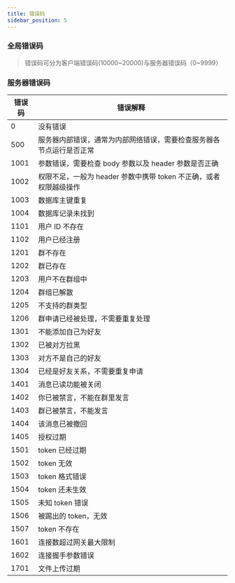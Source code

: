 ```yaml
---
title: 错误码
sidebar_position: 5
---
```


### 全局错误码

> 错误码可分为客户端错误码(10000~20000)与服务器错误码（0~9999）

### 服务器错误码

| **错误码** | **错误解释**                                                        |
|------------|--------------------------------------------------------------------|
| 0          | 没有错误                                                           |
| 500        | 服务器内部错误，通常为内部网络错误，需要检查服务器各节点运行是否正常   |
| 1001       | 参数错误，需要检查 body 参数以及 header 参数是否正确               |
| 1002       | 权限不足，一般为 header 参数中携带 token 不正确，或者权限越级操作      |
| 1003       | 数据库主键重复                                                     |
| 1004       | 数据库记录未找到                                                   |
| 1101       | 用户 ID 不存在                                                     |
| 1102       | 用户已经注册                                                       |
| 1201       | 群不存在                                                           |
| 1202       | 群已存在                                                           |
| 1203       | 用户不在群组中                                                     |
| 1204       | 群组已解散                                                         |
| 1205       | 不支持的群类型                                                     |
| 1206       | 群申请已经被处理，不需要重复处理                                   |
| 1301       | 不能添加自己为好友                                                 |
| 1302       | 已被对方拉黑                                                       |
| 1303       | 对方不是自己的好友                                                 |
| 1304       | 已经是好友关系，不需要重复申请                                     |
| 1401       | 消息已读功能被关闭                                                 |
| 1402       | 你已被禁言，不能在群里发言                                         |
| 1403       | 群已被禁言，不能发言                                               |
| 1404       | 该消息已被撤回                                                     |
| 1405       | 授权过期                                                           |
| 1501       | token 已经过期                                                     |
| 1502       | token 无效                                                         |
| 1503       | token 格式错误                                                     |
| 1504       | token 还未生效                                                     |
| 1505       | 未知 token 错误                                                    |
| 1506       | 被踢出的 token，无效                                               |
| 1507       | token 不存在                                                       |
| 1601       | 连接数超过网关最大限制                                             |
| 1602       | 连接握手参数错误                                                   |
| 1701       | 文件上传过期                                                       |

